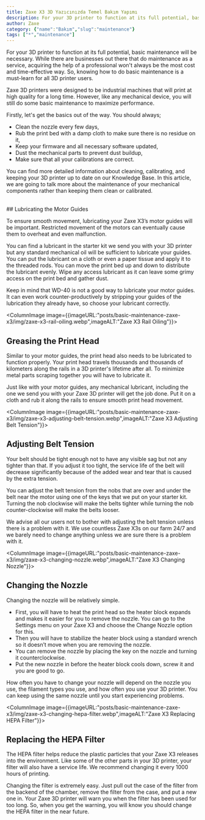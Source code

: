 ```yaml
---
title: Zaxe X3 3D Yazıcınızda Temel Bakım Yapımı
description: For your 3D printer to function at its full potential, basic maintenance will be necessary. While there are businesses out there that do maintenance as a service.
author: Zaxe
category: {"name":"Bakım","slug":"maintenance"}
tags: ["*","maintenance"]
---
```


For your 3D printer to function at its full potential, basic maintenance will be necessary. While there are businesses out there that do maintenance as a service, acquiring the help of a professional won't always be the most cost and time-effective way. So, knowing how to do basic maintenance is a must-learn for all 3D printer users. 

Zaxe 3D printers were designed to be industrial machines that will print at high quality for a long time. However, like any mechanical device, you will still do some basic maintenance to maximize performance.

Firstly, let's get the basics out of the way. You should always;

- Clean the nozzle every few days,
- Rub the print bed with a damp cloth to make sure there is no residue on it,
- Keep your firmware and all necessary software updated,
- Dust the mechanical parts to prevent dust buildup,
- Make sure that all your calibrations are correct.

You can find more detailed information about cleaning, calibrating, and keeping your 3D printer up to date on our Knowledge Base. In this article, we are going to talk more about the maintenance of your mechanical components rather than keeping them clean or calibrated.

<br/>
## Lubricating the Motor Guides

To ensure smooth movement, lubricating your Zaxe X3’s motor guides will be important. Restricted movement of the motors can eventually cause them to overheat and even malfunction.

You can find a lubricant in the starter kit we send you with your 3D printer but any standard mechanical oil will be sufficient to lubricate your guides. You can put the lubricant on a cloth or even a paper tissue and apply it to the threaded rods. You can move the print bed up and down to distribute the lubricant evenly. Wipe any access lubricant as it can leave some grimy access on the print bed and gather dust.   

Keep in mind that WD-40 is not a good way to lubricate your motor guides. It can even work counter-productively by stripping your guides of the lubrication they already have, so choose your lubricant correctly. 

<ColumnImage image={{imageURL:"posts/basic-maintenance-zaxe-x3/img/zaxe-x3-rail-oiling.webp",imageALT:"Zaxe X3 Rail Oiling"}}>
## Greasing the Print Head

Similar to your motor guides, the print head also needs to be lubricated to function properly. Your print head travels thousands and thousands of kilometers along the rails in a 3D printer's lifetime after all. To minimize metal parts scraping together you will have to lubricate it. 

Just like with your motor guides, any mechanical lubricant, including the one we send you with your Zaxe 3D printer will get the job done. Put it on a cloth and rub it along the rails to ensure smooth print head movement. 
</ColumnImage>

<ColumnImage image={{imageURL:"posts/basic-maintenance-zaxe-x3/img/zaxe-x3-adjusting-belt-tension.webp",imageALT:"Zaxe X3 Adjusting Belt Tension"}}>
## Adjusting Belt Tension 

Your belt should be tight enough not to have any visible sag but not any tighter than that. If you adjust it too tight, the service life of the belt will decrease significantly because of the added wear and tear that is caused by the extra tension. 

You can adjust the belt tension from the nobs that are over and under the belt near the motor using one of the keys that we put on your starter kit. Turning the nob clockwise will make the belts tighter while turning the nob counter-clockwise will make the belts looser.

We advise all our users not to bother with adjusting the belt tension unless there is a problem with it. We use countless Zaxe X3s on our farm 24/7 and we barely need to change anything unless we are sure there is a problem with it.
</ColumnImage>

<ColumnImage image={{imageURL:"posts/basic-maintenance-zaxe-x3/img/zaxe-x3-changing-nozzle.webp",imageALT:"Zaxe X3 Changing Nozzle"}}>
## Changing the Nozzle 

Changing the nozzle will be relatively simple. 

- First, you will have to heat the print head so the heater block expands and makes it easier for you to remove the nozzle. You can go to the Settings menu on your Zaxe X3 and choose the Change Nozzle option for this.  
- Then you will have to stabilize the heater block using a standard wrench so it doesn’t move when you are removing the nozzle. 
- You can remove the nozzle by placing the key on the nozzle and turning it counterclockwise. 
- Put the new nozzle in before the heater block cools down, screw it and you are good to go.

How often you have to change your nozzle will depend on the nozzle you use, the filament types you use, and how often you use your 3D printer. You can keep using the same nozzle until you start experiencing problems. 
</ColumnImage>

<ColumnImage image={{imageURL:"posts/basic-maintenance-zaxe-x3/img/zaxe-x3-changing-hepa-filter.webp",imageALT:"Zaxe X3 Replacing HEPA Filter"}}>
## Replacing the HEPA Filter 

The HEPA filter helps reduce the plastic particles that your Zaxe X3 releases into the environment. Like some of the other parts in your 3D printer, your filter will also have a service life. We recommend changing it every 1000 hours of printing. 

Changing the filter is extremely easy. Just pull out the case of the filter from the backend of the chamber, remove the filter from the case, and put a new one in. Your Zaxe 3D printer will warn you when the filter has been used for too long. So, when you get the warning, you will know you should change the HEPA filter in the near future. 
</ColumnImage>
